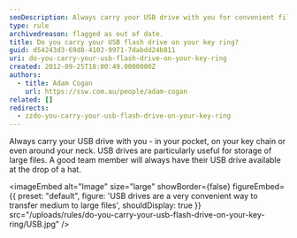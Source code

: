```yaml
---
seoDescription: Always carry your USB drive with you for convenient file storage and transfer.
type: rule
archivedreason: flagged as out of date.
title: Do you carry your USB flash drive on your key ring?
guid: d54243d3-69d8-4102-9971-7dabdd24b811
uri: do-you-carry-your-usb-flash-drive-on-your-key-ring
created: 2012-09-25T18:00:49.0000000Z
authors:
  - title: Adam Cogan
    url: https://ssw.com.au/people/adam-cogan
related: []
redirects:
  - zzdo-you-carry-your-usb-flash-drive-on-your-key-ring
---
```


Always carry your USB drive with you - in your pocket, on your key chain or even around your neck. USB drives are particularly useful for storage of large files. A good team member will always have their USB drive available at the drop of a hat.

<imageEmbed
  alt="Image"
  size="large"
  showBorder={false}
  figureEmbed={{
    preset: "default",
    figure: 'USB drives are a very convenient way to transfer medium to large files',
    shouldDisplay: true
  }}
  src="/uploads/rules/do-you-carry-your-usb-flash-drive-on-your-key-ring/USB.jpg"
/>